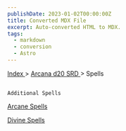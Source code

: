 ```yaml
---
publishDate: 2023-01-02T00:00:00Z
title: Converted MDX File
excerpt: Auto-converted HTML to MDX.
tags:
  - markdown
  - conversion
  - Astro
---
```







[
      Index
     ](-index)
     >
     [
      Arcana d20 SRD
     ](arcana-d20-srd-index)
     > Spells
    




## 
    Additional Spells
   



[
     Arcane Spells
    ](arcana-d20-srd-spells-arcane-spells)




[
     Divine Spells
    ](arcana-d20-srd-spells-divine-spells)






